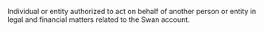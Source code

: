 Individual or entity authorized to act on behalf of another person or entity in legal and financial matters related to the Swan account.
